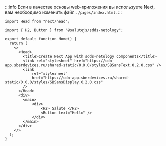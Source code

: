 :::info
Если в качестве основы web-приложения вы используете Next, вам необходимо изменить файл `./pages/index.html`.
:::

```tsx
import Head from "next/head";

import { H2, Button } from "@salutejs/sdds-netology";

export default function Home() {
  return (
    <>
      <Head>
        <title>Create Next App with sdds-netology components</title>
        <link rel="stylesheet" href="https://cdn-app.sberdevices.ru/shared-static/0.0.0/styles/SBSansText.0.2.0.css" />
        <link
            rel="stylesheet"
            href="https://cdn-app.sberdevices.ru/shared-static/0.0.0/styles/SBSansDisplay.0.2.0.css"
        />
      </Head>
      <div>
        <main>
            <div>
                <H2> Salute </H2>
                <Button text="Hello" />
            </div>
        </main>
      </div>
    </>
  );
}
```


